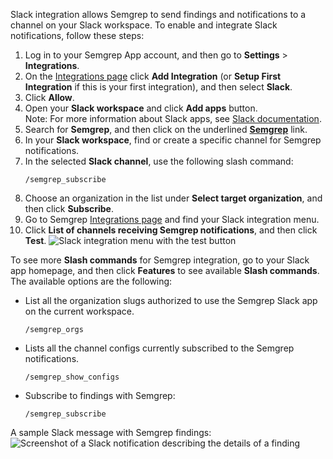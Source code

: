 Slack integration allows Semgrep to send findings and notifications to a channel on your Slack workspace.
To enable and integrate Slack notifications, follow these steps:

1. Log in to your Semgrep App account, and then go to **Settings** > **Integrations**.
1. On the [Integrations page](https://semgrep.dev/orgs/-/settings/integrations) click **Add Integration** (or **Setup First Integration** if this is your first integration), and then select **Slack**.
1. Click **Allow**.
1. Open your **Slack workspace** and click **Add apps** button.<br />
    Note: For more information about Slack apps, see [Slack documentation](https://slack.com/help/articles/360001537467-Guide-to-apps-in-Slack).
1. Search for **Semgrep**, and then click on the underlined **<u>Semgrep</u>** link.
1. In your **Slack workspace**, find or create a specific channel for Semgrep notifications.
1. In the selected **Slack channel**, use the following slash command:
    ```
    /semgrep_subscribe
    ```
1. Choose an organization in the list under **Select target organization**, and then click **Subscribe**.
1. Go to Semgrep [Integrations page](https://semgrep.dev/orgs/-/settings/integrations) and find your Slack integration menu.
1. Click **List of channels receiving Semgrep notifications**, and then click **Test**.
    ![Slack integration menu with the **test** button](/img/integrate-slack-test.png)

To see more **Slash commands** for Semgrep integration, go to your Slack app homepage, and then click **Features** to see available **Slash commands**. The available options are the following:

* List all the organization slugs authorized to use the Semgrep Slack app on the current workspace.
    ```
    /semgrep_orgs
    ```

* Lists all the channel configs currently subscribed to the Semgrep notifications.
    ```
    /semgrep_show_configs
    ```

* Subscribe to findings with Semgrep:
    ```
    /semgrep_subscribe
    ```

A sample Slack message with Semgrep findings:
![Screenshot of a Slack notification describing the details of a finding](/img/slack-notification.png)
<br />

<!-- This module is imported in integrations.md and notifications.md.  -->